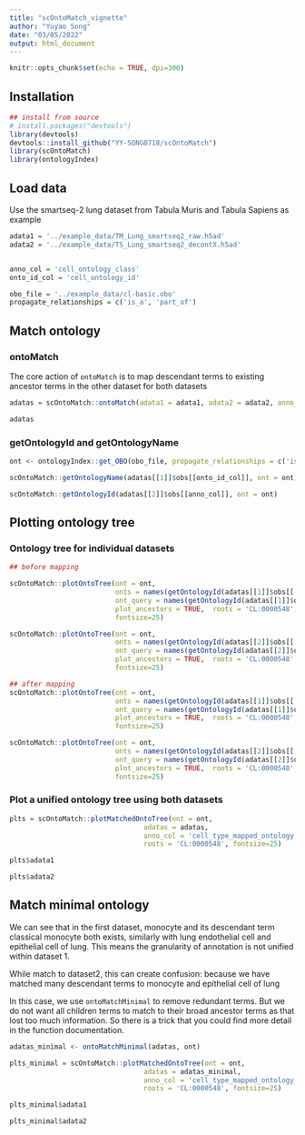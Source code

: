 ```yaml
---
title: "scOntoMatch_vignette"
author: "Yuyao Song"
date: "03/05/2022"
output: html_document
---
```


```r
knitr::opts_chunk$set(echo = TRUE, dpi=300)
```



## Installation

```r

## install from source
# install.packages("devtools")
library(devtools)
devtools::install_github("YY-SONG0718/scOntoMatch")
library(scOntoMatch)
library(ontologyIndex)

```

## Load data

Use the smartseq-2 lung dataset from Tabula Muris and Tabula Sapiens as example

```r
adata1 = '../example_data/TM_Lung_smartseq2_raw.h5ad'
adata2 = '../example_data/TS_Lung_smartseq2_decontX.h5ad'


anno_col = 'cell_ontology_class'
onto_id_col = 'cell_ontology_id'

obo_file = '../example_data/cl-basic.obo'
propagate_relationships = c('is_a', 'part_of')

```


## Match ontology

### ontoMatch
The core action of `ontoMatch` is to map descendant terms to existing ancestor terms in the other dataset for both datasets

```r

adatas = scOntoMatch::ontoMatch(adata1 = adata1, adata2 = adata2, anno_col = anno_col, onto_id_col = onto_id_col, obo_file = obo_file, propagate_relationships = propagate_relationships)

```
```r
adatas

```
### getOntologyId and getOntologyName

```r
ont <- ontologyIndex::get_OBO(obo_file, propagate_relationships = c('is_a', 'part_of'))

scOntoMatch::getOntologyName(adatas[[1]]$obs[[onto_id_col]], ont = ont)

```

```r

scOntoMatch::getOntologyId(adatas[[2]]$obs[[anno_col]], ont = ont)

```

## Plotting ontology tree
### Ontology tree for individual datasets
```r

## before mapping

scOntoMatch::plotOntoTree(ont = ont, 
                          onts = names(getOntologyId(adatas[[1]]$obs[['cell_ontology_class']], ont = ont)), 
                          ont_query = names(getOntologyId(adatas[[1]]$obs[['cell_ontology_class']], ont = ont)),
                          plot_ancestors = TRUE,  roots = 'CL:0000548',
                          fontsize=25)
```
```r

scOntoMatch::plotOntoTree(ont = ont, 
                          onts = names(getOntologyId(adatas[[2]]$obs[['cell_ontology_class']], ont = ont)), 
                          ont_query = names(getOntologyId(adatas[[2]]$obs[['cell_ontology_class']], ont = ont)),
                          plot_ancestors = TRUE,  roots = 'CL:0000548',
                          fontsize=25)
```
```r
## after mapping
scOntoMatch::plotOntoTree(ont = ont, 
                          onts = names(getOntologyId(adatas[[1]]$obs[['cell_type_mapped_ontology']], ont = ont)), 
                          ont_query = names(getOntologyId(adatas[[1]]$obs[['cell_type_mapped_ontology']], ont = ont)),
                          plot_ancestors = TRUE,  roots = 'CL:0000548',
                          fontsize=25)

```
```r

scOntoMatch::plotOntoTree(ont = ont, 
                          onts = names(getOntologyId(adatas[[2]]$obs[['cell_type_mapped_ontology']], ont = ont)), 
                          ont_query = names(getOntologyId(adatas[[2]]$obs[['cell_type_mapped_ontology']], ont = ont)),
                          plot_ancestors = TRUE,  roots = 'CL:0000548',
                          fontsize=25)
```


### Plot a unified ontology tree using both datasets
```r

plts = scOntoMatch::plotMatchedOntoTree(ont = ont, 
                                 adatas = adatas,
                                 anno_col = 'cell_type_mapped_ontology', 
                                 roots = 'CL:0000548', fontsize=25)
```
```r
plts$adata1
```
```r
plts$adata2
```


## Match minimal ontology

We can see that in the first dataset, monocyte and its descendant term classical monocyte both exists, similarly with lung endothelial cell and epithelial cell of lung. This means the granularity of annotation is not unified within dataset 1.

While match to dataset2, this can create confusion: because we have matched many descendant terms to monocyte and epithelial cell of lung

In this case, we use `ontoMatchMinimal` to remove redundant terms. But we do not want all children terms to match to their broad ancestor terms as that lost too much information. So there is a trick that you could find more detail in the function documentation.

```r

adatas_minimal <- ontoMatchMinimal(adatas, ont)

```
```r
plts_minimal = scOntoMatch::plotMatchedOntoTree(ont = ont, 
                                 adatas = adatas_minimal,
                                 anno_col = 'cell_type_mapped_ontology_base', 
                                 roots = 'CL:0000548', fontsize=25)

```
```r
plts_minimal$adata1
```
```r
plts_minimal$adata2
```

